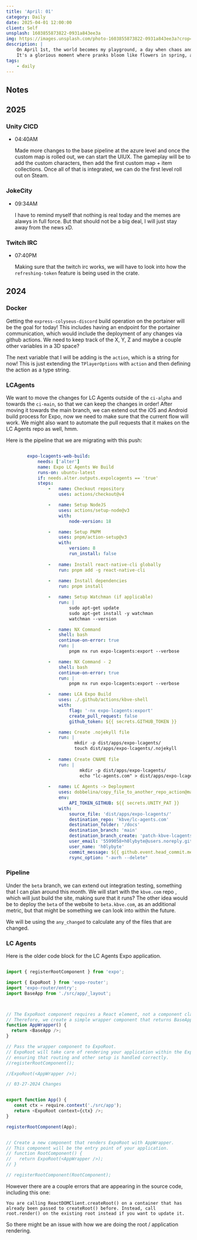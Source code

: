 ```yaml
---
title: 'April: 01'
category: Daily
date: 2025-04-01 12:00:00
client: Self
unsplash: 1603855873822-0931a843ee3a
img: https://images.unsplash.com/photo-1603855873822-0931a843ee3a?crop=entropy&cs=srgb&fm=jpg&ixid=MnwzNjM5Nzd8MHwxfHJhbmRvbXx8fHx8fHx8fDE2ODE3NDg2ODY&ixlib=rb-4.0.3&q=85
description: |
    On April 1st, the world becomes my playground, a day when chaos and laughter intertwine, and everyone gets a taste of shaco's delight. 
    It's a glorious moment where pranks bloom like flowers in spring, a reminder to dance on the edge of madness and never, ever play it safe.
tags:
    - daily
---
```




## Notes

## 2025

### Unity CICD

-   04:40AM

    Made more changes to the base pipeline at the azure level and once the custom map is rolled out, we can start the UIUX.
    The gameplay will be to add the custom characters, then add the first custom map + item collections.
    Once all of that is integrated, we can do the first level roll out on Steam.

### JokeCity

-   09:34AM

    I have to remind myself that nothing is real today and the memes are alawys in full force.
    But that should not be a big deal, I will just stay away from the news xD.


### Twitch IRC

-   07:40PM

    Making sure that the twitch irc works, we will have to look into how the `refreshing-token` feature is being used in the crate.

## 2024

### Docker

Getting the `express-colyseus-discord` build operation on the portainer will be the goal for today!
This includes having an endpoint for the portainer communication, which would include the deployment of any changes via github actions.
We need to keep track of the X, Y, Z and maybe a couple other variables in a 3D space?

The next variable that I will be adding is the `action`, which is a string for now!
This is just extending the `TPlayerOptions` with `action` and then defining the action as a type string.



### LCAgents

We want to move the changes for LC Agents outside of the `ci-alpha` and towards the `ci-main`, so that we can keep the changes in order!
After moving it towards the main branch, we can extend out the iOS and Android build process for Expo, now we need to make sure that the current flow will work.
We might also want to automate the pull requests that it makes on the LC Agents repo as well, hmm.

Here is the pipeline that we are migrating with this push:

```yaml

        expo-lcagents-web-build:
            needs: ['alter']
            name: Expo LC Agents We Build
            runs-on: ubuntu-latest
            if: needs.alter.outputs.expolcagents == 'true'
            steps:
                -   name: Checkout repository
                    uses: actions/checkout@v4

                -   name: Setup NodeJS
                    uses: actions/setup-node@v3
                    with:
                        node-version: 18

                -   name: Setup PNPM
                    uses: pnpm/action-setup@v3
                    with:
                        version: 8
                        run_install: false
                
                -   name: Install react-native-cli globally
                    run: pnpm add -g react-native-cli
                      
                -   name: Install dependencies
                    run: pnpm install

                -   name: Setup Watchman (if applicable)
                    run: |
                        sudo apt-get update
                        sudo apt-get install -y watchman
                        watchman --version

                -   name: NX Command
                    shell: bash
                    continue-on-error: true
                    run: |
                        pnpm nx run expo-lcagents:export --verbose    

                -   name: NX Command - 2
                    shell: bash
                    continue-on-error: true
                    run: |
                        pnpm nx run expo-lcagents:export --verbose 

                -   name: LCA Expo Build
                    uses: ./.github/actions/kbve-shell
                    with:
                        flag: '-nx expo-lcagents:export'
                        create_pull_request: false
                        github_token: ${{ secrets.GITHUB_TOKEN }}

                -   name: Create .nojekyll file
                    run: |
                          mkdir -p dist/apps/expo-lcagents/
                          touch dist/apps/expo-lcagents/.nojekyll
                          
                -   name: Create CNAME file
                    run: |
                            mkdir -p dist/apps/expo-lcagents/
                            echo "lc-agents.com" > dist/apps/expo-lcagents/CNAME
            
                -   name: LC Agents -> Deployment
                    uses: dobbelina/copy_file_to_another_repo_action@main
                    env:
                        API_TOKEN_GITHUB: ${{ secrets.UNITY_PAT }}
                    with:
                        source_file: 'dist/apps/expo-lcagents/'
                        destination_repo: 'kbve/lc-agents.com'
                        destination_folder: '/docs'
                        destination_branch: 'main'
                        destination_branch_create: 'patch-kbve-lcagents-deploy'
                        user_email: '5599058+h0lybyte@users.noreply.github.com'
                        user_name: 'h0lybyte'
                        commit_message: ${{ github.event.head_commit.message }}
                        rsync_option: "-avrh --delete"

```


### Pipeline

Under the `beta` branch, we can extend out integration testing, something that I can plan around this month. 
We will start with the `kbve.com` repo , which will just build the site, making sure that it runs?
The other idea would be to deploy the `beta` of the website to `beta.kbve.com`, as an additional metric, but that might be something we can look into within the future.

We will be using the `any_changed` to calculate any of the files that are changed.



### LC Agents

Here is the older code block for the LC Agents Expo application.

```js

import { registerRootComponent } from 'expo';

import { ExpoRoot } from 'expo-router';
import 'expo-router/entry';
import BaseApp from './src/app/_layout';



// The ExpoRoot component requires a React element, not a component class or function directly.
// Therefore, we create a simple wrapper component that returns BaseApp.
function AppWrapper() {
  return <BaseApp />;
}

// Pass the wrapper component to ExpoRoot.
// ExpoRoot will take care of rendering your application within the Expo environment,
// ensuring that routing and other setup is handled correctly.
//registerRootComponent();

//ExpoRoot(<AppWrapper />);

// 03-27-2024 Changes


export function App() {
   const ctx = require.context('./src/app');
   return <ExpoRoot context={ctx} />;
}

registerRootComponent(App);


// Create a new component that renders ExpoRoot with AppWrapper.
// This component will be the entry point of your application.
// function RootComponent() {
//   return ExpoRoot(<AppWrapper />);
// }

// registerRootComponent(RootComponent);
```

However there are a couple errors that are appearing in the source code, including this one: 

`You are calling ReactDOMClient.createRoot() on a container that has already been passed to createRoot() before. Instead, call root.render() on the existing root instead if you want to update it.`

So there might be an issue with how we are doing the root / application rendering.

<Adsense />
